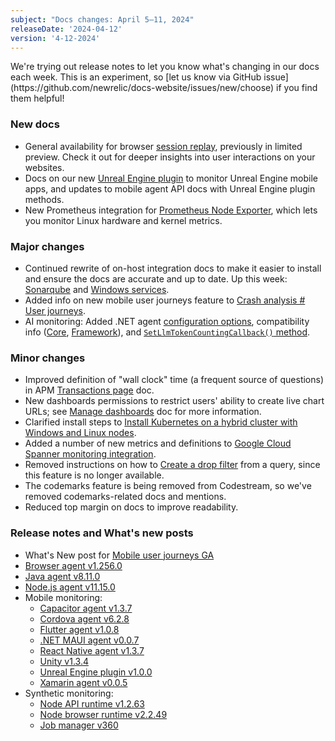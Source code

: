 ```yaml
---
subject: "Docs changes: April 5–11, 2024"
releaseDate: '2024-04-12'
version: '4-12-2024'
---
```


<Callout variant="important">
We're trying out release notes to let you know what's changing in our docs each week. This is an experiment, so [let us know via GitHub issue](https://github.com/newrelic/docs-website/issues/new/choose) if you find them helpful!
</Callout>

### New docs

* General availability for browser [session replay](/docs/browser/browser-monitoring/browser-pro-features/session-replay/), previously in limited preview. Check it out for deeper insights into user interactions on your websites.
* Docs on our new [Unreal Engine plugin](/docs/mobile-monitoring/new-relic-mobile-unreal-engine/monitor-your-unreal-engine-application/) to monitor Unreal Engine mobile apps, and updates to mobile agent API docs with Unreal Engine plugin methods.
* New Prometheus integration for [Prometheus Node Exporter](/docs/infrastructure/prometheus-integrations/integrations-list/node-exporter-integration/), which lets you monitor Linux hardware and kernel metrics.

### Major changes

* Continued rewrite of on-host integration docs to make it easier to install and ensure the docs are accurate and up to date. Up this week: [Sonarqube](/docs/infrastructure/host-integrations/host-integrations-list/sonarqube-monitoring-integration) and [Windows services](/docs/infrastructure/host-integrations/host-integrations-list/windows-services-integration).
* Added info on new mobile user journeys feature to [Crash analysis # User journeys](/docs/mobile-monitoring/mobile-monitoring-ui/crashes/crash-analysis-page/#user-journeys).
* AI monitoring: Added .NET agent [configuration options](/docs/apm/agents/net-agent/configuration/net-agent-configuration/#ai_monitoring), compatibility info ([Core](/docs/apm/agents/net-agent/getting-started/net-agent-compatibility-requirements-net-core/#large-language-models), [Framework](/docs/apm/agents/net-agent/getting-started/net-agent-compatibility-requirements-net-framework/#large-language-models)), and [`SetLlmTokenCountingCallback()` method](/docs/apm/agents/net-agent/net-agent-api/setllmtokencountingcallback-net-agent-api/).

### Minor changes

* Improved definition of "wall clock" time (a frequent source of questions) in APM [Transactions page](/docs/apm/apm-ui-pages/monitoring/transactions-page-find-specific-performance-problems/) doc.
* New dashboards permissions to restrict users' ability to create live chart URLs; see [Manage dashboards](/docs/query-your-data/explore-query-data/dashboards/manage-your-dashboard/) doc for more information.
* Clarified install steps to [Install Kubernetes on a hybrid cluster with Windows and Linux nodes](/docs/kubernetes-pixie/kubernetes-integration/advanced-configuration/windows-linux-hybrid-cluster/).
* Added a number of new metrics and definitions to [Google Cloud Spanner monitoring integration](/docs/infrastructure/google-cloud-platform-integrations/gcp-integrations-list/google-cloud-spanner-monitoring-integration/).
* Removed instructions on how to [Create a drop filter](/docs/logs/ui-data/drop-data-drop-filter-rules/#create) from a query, since this feature is no longer available.
* The codemarks feature is being removed from Codestream, so we've removed codemarks-related docs and mentions. 
* Reduced top margin on docs to improve readability.

### Release notes and What's new posts

* What's New post for [Mobile user journeys GA](/whats-new/2024/04/whats-new-04-11-mobile-user-journeys/)
* [Browser agent v1.256.0](/docs/release-notes/new-relic-browser-release-notes/browser-agent-release-notes/browser-agent-v1.256.0/)
* [Java agent v8.11.0](/docs/release-notes/agent-release-notes/java-release-notes/java-agent-8110/)
* [Node.js agent v11.15.0](/docs/release-notes/agent-release-notes/nodejs-release-notes/node-agent-11-15-0/)
* Mobile monitoring:
    * [Capacitor agent v1.3.7](/docs/release-notes/mobile-release-notes/capacitor-release-notes/capacitor-agent-137/)
    * [Cordova agent v6.2.8](/docs/release-notes/mobile-release-notes/cordova-release-notes/cordova-agent-628/)
    * [Flutter agent v1.0.8](/docs/release-notes/mobile-release-notes/flutter-release-notes/flutter-agent-108/)
    * [.NET MAUI agent v0.0.7](/docs/release-notes/mobile-release-notes/net-maui-release-notes/net-maui-agent-007/)
    * [React Native agent v1.3.7](/docs/release-notes/mobile-release-notes/react-native-release-notes/react-native-agent-137/)
    * [Unity v1.3.4](/docs/release-notes/mobile-release-notes/unity-release-notes/unity-agent-134/)
    * [Unreal Engine plugin v1.0.0](/docs/release-notes/mobile-release-notes/unreal-release-notes/unreal-engine-plugin-100/)
    * [Xamarin agent v0.0.5](/docs/release-notes/mobile-release-notes/xamarin-release-notes/xamarin-agent-005/)
* Synthetic monitoring:
    * [Node API runtime v1.2.63](/docs/release-notes/synthetics-release-notes/node-api-runtime-release-notes/node-api-runtime-1.2.63/)
    * [Node browser runtime v2.2.49](/docs/release-notes/synthetics-release-notes/node-browser-runtime-release-notes/node-browser-runtime-2.2.49/)
    * [Job manager v360](/docs/release-notes/synthetics-release-notes/job-manager-release-notes/job-manager-release-360/)
